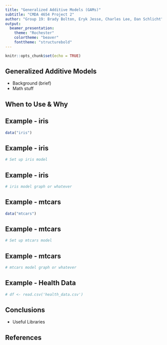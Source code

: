 ```yaml
---
title: "Generalized Additive Models (GAMs)"
subtitle: "CMDA 4654 Project 2"
author: "Group 19: Brady Bolton, Eryk Jesse, Charles Lee, Dan Schlicht"
output: 
  beamer_presentation:
    theme: "Rochester"
    colortheme: "beaver"
    fonttheme: "structurebold"
---
```


```r
knitr::opts_chunk$set(echo = TRUE)
```

## Generalized Additive Models

- Background (brief)
- Math stuff

## When to Use & Why

## Example - iris

```r
data("iris")
```

## Example - iris
```r
# Set up iris model
```

## Example - iris
```r
# iris model graph or whatever
```

## Example - mtcars

```r
data("mtcars")
```

## Example - mtcars
```r
# Set up mtcars model
```

## Example - mtcars
```r
# mtcars model graph or whatever
```

## Example - Health Data
```r
# df <- read.csv('health_data.csv')

```

## Conclusions

- Useful Libraries

## References
